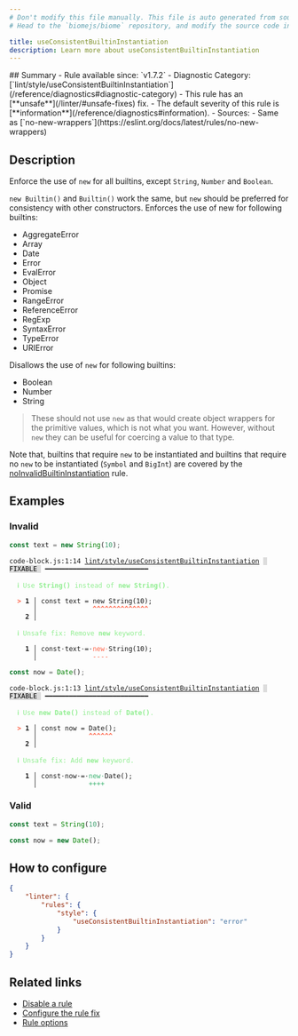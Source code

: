 ```yaml
---
# Don't modify this file manually. This file is auto generated from source, and you will lose your changes next time the website is built.
# Head to the `biomejs/biome` repository, and modify the source code in there.

title: useConsistentBuiltinInstantiation
description: Learn more about useConsistentBuiltinInstantiation
---
```


<Tabs>
<TabItem label="JavaScript (and super languages)" icon="seti:javascript">
## Summary
- Rule available since: `v1.7.2`
- Diagnostic Category: [`lint/style/useConsistentBuiltinInstantiation`](/reference/diagnostics#diagnostic-category)
- This rule has an [**unsafe**](/linter/#unsafe-fixes) fix.
- The default severity of this rule is [**information**](/reference/diagnostics#information).
- Sources: 
  - Same as [`no-new-wrappers`](https://eslint.org/docs/latest/rules/no-new-wrappers)

## Description
Enforce the use of `new` for all builtins, except `String`, `Number` and `Boolean`.

`new Builtin()` and `Builtin()` work the same, but `new` should be preferred for consistency with other constructors.
Enforces the use of new for following builtins:

- AggregateError
- Array
- Date
- Error
- EvalError
- Object
- Promise
- RangeError
- ReferenceError
- RegExp
- SyntaxError
- TypeError
- URIError

Disallows the use of `new` for following builtins:

- Boolean
- Number
- String

>These should not use `new` as that would create object wrappers for the primitive values, which is not what you want.
However, without `new` they can be useful for coercing a value to that type.


Note that, builtins that require `new` to be instantiated and
builtins that require no `new` to be instantiated (`Symbol` and `BigInt`) are covered by the
[noInvalidBuiltinInstantiation](https://biomejs.dev/linter/rules/no-invalid-builtin-instantiation/) rule.

## Examples

### Invalid

```js
const text = new String(10);
```

<pre class="language-text"><code class="language-text">code-block.js:1:14 <a href="https://biomejs.dev/linter/rules/use-consistent-new-builtin">lint/style/useConsistentBuiltinInstantiation</a> <span style="color: #000; background-color: #ddd;"> FIXABLE </span> ━━━━━━━━━━━━━━━━━━━━━━━━━━<br /><br />  <strong><span style="color: lightgreen;">ℹ</span></strong> <span style="color: lightgreen;">Use </span><span style="color: lightgreen;"><strong>String()</strong></span><span style="color: lightgreen;"> instead of </span><span style="color: lightgreen;"><strong>new String()</strong></span><span style="color: lightgreen;">.</span><br />  <br />  <strong><span style="color: Tomato;">&gt;</span></strong> <strong>1 │ </strong>const text = new String(10);<br />   <strong>   │ </strong>             <strong><span style="color: Tomato;">^</span></strong><strong><span style="color: Tomato;">^</span></strong><strong><span style="color: Tomato;">^</span></strong><strong><span style="color: Tomato;">^</span></strong><strong><span style="color: Tomato;">^</span></strong><strong><span style="color: Tomato;">^</span></strong><strong><span style="color: Tomato;">^</span></strong><strong><span style="color: Tomato;">^</span></strong><strong><span style="color: Tomato;">^</span></strong><strong><span style="color: Tomato;">^</span></strong><strong><span style="color: Tomato;">^</span></strong><strong><span style="color: Tomato;">^</span></strong><strong><span style="color: Tomato;">^</span></strong><strong><span style="color: Tomato;">^</span></strong><br />    <strong>2 │ </strong><br />  <br />  <strong><span style="color: lightgreen;">ℹ</span></strong> <span style="color: lightgreen;">Unsafe fix</span><span style="color: lightgreen;">: </span><span style="color: lightgreen;">Remove </span><span style="color: lightgreen;"><strong>new</strong></span><span style="color: lightgreen;"> keyword.</span><br />  <br />  <strong>  1 │ </strong>const<span style="opacity: 0.8;">·</span>text<span style="opacity: 0.8;">·</span>=<span style="opacity: 0.8;">·</span><span style="color: Tomato;">n</span><span style="color: Tomato;">e</span><span style="color: Tomato;">w</span><span style="opacity: 0.8;"><span style="color: Tomato;">·</span></span>String(10);<br />  <strong>    │ </strong>             <span style="color: Tomato;">-</span><span style="color: Tomato;">-</span><span style="color: Tomato;">-</span><span style="color: Tomato;">-</span>           <br /></code></pre>

```js
const now = Date();
```

<pre class="language-text"><code class="language-text">code-block.js:1:13 <a href="https://biomejs.dev/linter/rules/use-consistent-new-builtin">lint/style/useConsistentBuiltinInstantiation</a> <span style="color: #000; background-color: #ddd;"> FIXABLE </span> ━━━━━━━━━━━━━━━━━━━━━━━━━━<br /><br />  <strong><span style="color: lightgreen;">ℹ</span></strong> <span style="color: lightgreen;">Use </span><span style="color: lightgreen;"><strong>new Date()</strong></span><span style="color: lightgreen;"> instead of </span><span style="color: lightgreen;"><strong>Date()</strong></span><span style="color: lightgreen;">.</span><br />  <br />  <strong><span style="color: Tomato;">&gt;</span></strong> <strong>1 │ </strong>const now = Date();<br />   <strong>   │ </strong>            <strong><span style="color: Tomato;">^</span></strong><strong><span style="color: Tomato;">^</span></strong><strong><span style="color: Tomato;">^</span></strong><strong><span style="color: Tomato;">^</span></strong><strong><span style="color: Tomato;">^</span></strong><strong><span style="color: Tomato;">^</span></strong><br />    <strong>2 │ </strong><br />  <br />  <strong><span style="color: lightgreen;">ℹ</span></strong> <span style="color: lightgreen;">Unsafe fix</span><span style="color: lightgreen;">: </span><span style="color: lightgreen;">Add </span><span style="color: lightgreen;"><strong>new</strong></span><span style="color: lightgreen;"> keyword.</span><br />  <br />  <strong>  1 │ </strong>const<span style="opacity: 0.8;">·</span>now<span style="opacity: 0.8;">·</span>=<span style="opacity: 0.8;">·</span><span style="color: MediumSeaGreen;">n</span><span style="color: MediumSeaGreen;">e</span><span style="color: MediumSeaGreen;">w</span><span style="opacity: 0.8;"><span style="color: MediumSeaGreen;">·</span></span>Date();<br />  <strong>    │ </strong>            <span style="color: MediumSeaGreen;">+</span><span style="color: MediumSeaGreen;">+</span><span style="color: MediumSeaGreen;">+</span><span style="color: MediumSeaGreen;">+</span>       <br /></code></pre>

### Valid

```js
const text = String(10);
```

```js
const now = new Date();
```

## How to configure
```json title="biome.json"
{
	"linter": {
		"rules": {
			"style": {
				"useConsistentBuiltinInstantiation": "error"
			}
		}
	}
}

```
## Related links

- [Disable a rule](/linter/#disable-a-rule)
- [Configure the rule fix](/linter#configure-the-rule-fix)
- [Rule options](/linter/#rule-options)

</TabItem>
</Tabs>

